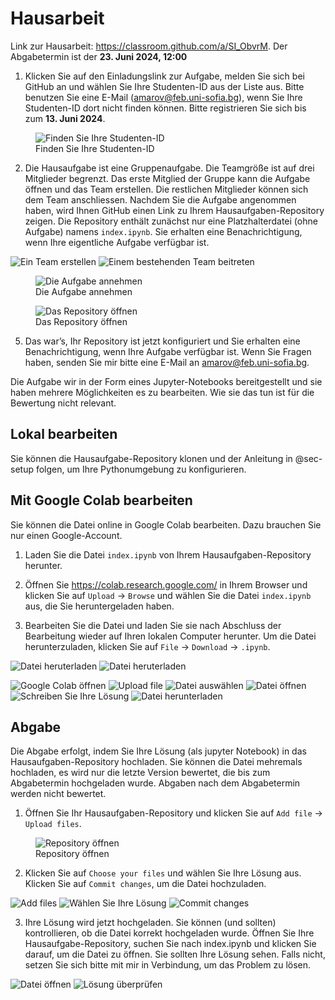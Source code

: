 # Hausarbeit {.unnumbered}

Link zur Hausarbeit: <https://classroom.github.com/a/SI_ObvrM>. Der Abgabetermin ist der **23. Juni 2024, 12:00**

1.  Klicken Sie auf den Einladungslink zur Aufgabe, melden Sie sich bei GitHub an und wählen Sie Ihre Studenten-ID aus der Liste aus. Bitte benutzen Sie eine E-Mail ([amarov\@feb.uni-sofia.bg](mailto:amarov@feb.uni-sofia.bg)), wenn Sie Ihre Studenten-ID dort nicht finden können. Bitte registrieren Sie sich bis zum **13. Juni 2024**.

![Finden Sie Ihre Studenten-ID](figures/hw/01-Open-Invitation.png)

2.  Die Hausaufgabe ist eine Gruppenaufgabe. Die Teamgröße ist auf drei Mitglieder begrenzt. Das erste Mitglied der Gruppe kann die Aufgabe öffnen und das Team erstellen. Die restlichen Mitglieder können sich dem Team anschliessen. Nachdem Sie die Aufgabe angenommen haben, wird Ihnen GitHub einen Link zu Ihrem Hausaufgaben-Repository zeigen. Die Repository enthält zunächst nur eine Platzhalterdatei (ohne Aufgabe) namens `index.ipynb`. Sie erhalten eine Benachrichtigung, wenn Ihre eigentliche Aufgabe verfügbar ist.

![Ein Team erstellen](figures/hw/02-Create-Team.png) ![Einem bestehenden Team beitreten](figures/hw/02a-Join-Team.png)

![Die Aufgabe annehmen](figures/hw/03-Accept-Assignment.png)

![Das Repository öffnen](figures/hw/04-Open-Repo.png)

5.  Das war's, Ihr Repository ist jetzt konfiguriert und Sie erhalten eine Benachrichtigung, wenn Ihre Aufgabe verfügbar ist. Wenn Sie Fragen haben, senden Sie mir bitte eine E-Mail an [amarov\@feb.uni-sofia.bg](mailto:amarov@feb.uni-sofia.bg).

Die Aufgabe wir in der Form eines Jupyter-Notebooks bereitgestellt und sie haben mehrere Möglichkeiten es zu bearbeiten. Wie sie das tun ist für die Bewertung nicht relevant.

## Lokal bearbeiten

Sie können die Hausaufgabe-Repository klonen und der Anleitung in @sec-setup folgen, um Ihre Pythonumgebung zu konfigurieren.

## Mit Google Colab bearbeiten

Sie können die Datei online in Google Colab bearbeiten. Dazu brauchen Sie nur einen Google-Account.

1.  Laden Sie die Datei `index.ipynb` von Ihrem Hausaufgaben-Repository herunter.

2.  Öffnen Sie <https://colab.research.google.com/> in Ihrem Browser und klicken Sie auf `Upload` -\> `Browse` und wählen Sie die Datei `index.ipynb` aus, die Sie heruntergeladen haben.

3.  Bearbeiten Sie die Datei und laden Sie sie nach Abschluss der Bearbeitung wieder auf Ihren lokalen Computer herunter. Um die Datei herunterzuladen, klicken Sie auf `File` -\> `Download` -\> `.ipynb`.

![Datei heruterladen](figures/hw/06-Download-Assignment-File.png) ![Datei heruterladen](figures/hw/07-Save-Assignment-File.png)

![Google Colab öffnen](figures/hw/Colab-00-Open.png) ![Upload file](figures/hw/Colab-01-Upload.png) ![Datei auswählen](figures/hw/Colab-02-Find-Assignment-File.png) ![Datei öffnen](figures/hw/Colab-03-Open-Assignment-File.png) ![Schreiben Sie Ihre Lösung](figures/hw/Colab-04-Write-Solution.png) ![Datei herunterladen](figures/hw/Colab-05-Download-Solution.png)

## Abgabe

Die Abgabe erfolgt, indem Sie Ihre Lösung (als jupyter Notebook) in das Hausaufgaben-Repository hochladen. Sie können die Datei mehremals hochladen, es wird nur die letzte Version bewertet, die bis zum Abgabetermin hochgeladen wurde. Abgaben nach dem Abgabetermin werden nicht bewertet.

1.  Öffnen Sie Ihr Hausaufgaben-Repository und klicken Sie auf `Add file` -\> `Upload files`.

![Repository öffnen](figures/hw/Submission-01-Open-Repo.png)

2.  Klicken Sie auf `Choose your files` und wählen Sie Ihre Lösung aus. Klicken Sie auf `Commit changes`, um die Datei hochzuladen.

![Add files](figures/hw/Submission-02-Add-Files.png) ![Wählen Sie Ihre Lösung](figures/hw/Submission-03-Find-Assignment-File.png) ![Commit changes](figures/hw/Submission-04-Commit-Changes-Button.png)

3.  Ihre Lösung wird jetzt hochgeladen. Sie können (und sollten) kontrollieren, ob die Datei korrekt hochgeladen wurde. Öffnen Sie Ihre Hausaufgabe-Repository, suchen Sie nach index.ipynb und klicken Sie darauf, um die Datei zu öffnen. Sie sollten Ihre Lösung sehen. Falls nicht, setzen Sie sich bitte mit mir in Verbindung, um das Problem zu lösen.

![Datei öffnen](figures/hw/Submission-05-Find-Assignment-File-Repo.png) ![Lösung überprüfen](figures/hw/Submission-06-Open-Assignment-File.png)